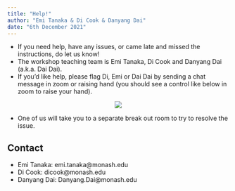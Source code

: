 ```yaml
---
title: "Help!"
author: "Emi Tanaka & Di Cook & Danyang Dai"
date: "6th December 2021"
---
```


* If you need help, have any issues, or came late and missed the instructions, do let us know!
* The workshop teaching team is Emi Tanaka, Di Cook and Danyang Dai (a.k.a. Dai Dai).
* If you'd like help, please flag Di, Emi or Dai Dai by sending a chat message in zoom or raising hand (you should see a control like below in zoom to raise your hand).

<center>
<img src="slides/images/zoom-help.png">
</center>

* One of us will take you to a separate break out room to try to resolve the issue.

## Contact

* Emi Tanaka: emi.tanaka@monash.edu  
* Di Cook: dicook@monash.edu
* Danyang Dai: Danyang.Dai@monash.edu
